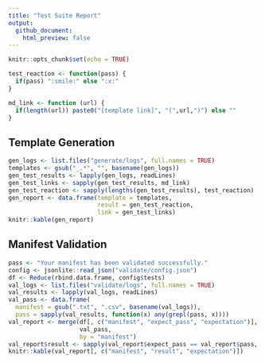 ```yaml
---
title: "Test Suite Report"
output:
  github_document:
    html_preview: false
---
```


```r
knitr::opts_chunk$set(echo = TRUE)

test_reaction <- function(pass) {
  if(pass) ":smile:" else ":x:"
}

md_link <- function (url) {
  if(length(url)) paste0("[template link]", "(",url,")") else ""
}
```

## Template Generation

```r
gen_logs <- list.files("generate/logs", full.names = TRUE)
templates <- gsub("_.*", "", basename(gen_logs))
gen_test_results <- lapply(gen_logs, readLines)
gen_test_links <- sapply(gen_test_results, md_link)
gen_test_reaction <- sapply(lengths(gen_test_results), test_reaction) 
gen_report <- data.frame(template = templates, 
                         result = gen_test_reaction, 
                         link = gen_test_links)
knitr::kable(gen_report)
```

## Manifest Validation 

```r

pass <- "Your manifest has been validated successfully."
config <- jsonlite::read_json("validate/config.json")
df <- Reduce(rbind.data.frame, config$tests)
val_logs <- list.files("validate/logs", full.names = TRUE)
val_results <- lapply(val_logs, readLines)
val_pass <- data.frame(
  manifest = gsub(".txt", ".csv", basename(val_logs)),
  pass = sapply(val_results, function(x) any(grepl(pass, x))))
val_report <- merge(df[, c("manifest", "expect_pass", "expectation")], 
                    val_pass,
                    by = "manifest")
val_report$result <- sapply(val_report$expect_pass == val_report$pass, test_reaction)
knitr::kable(val_report[, c("manifest", "result", "expectation")])
```


